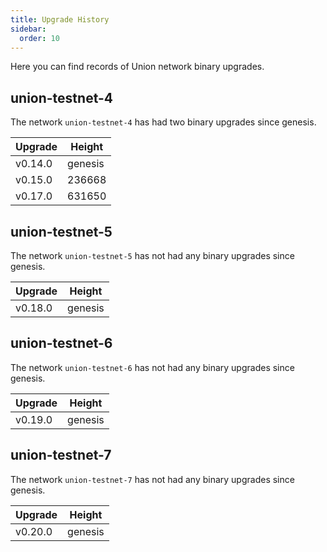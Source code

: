 ```yaml
---
title: Upgrade History
sidebar:
  order: 10
---
```



Here you can find records of Union network binary upgrades.

## union-testnet-4

<Badge text="Deprecated" variant="caution" />

The network `union-testnet-4` has had two binary upgrades since genesis.

| Upgrade | Height  |
| ------- | ------- |
| v0.14.0 | genesis |
| v0.15.0 | 236668  |
| v0.17.0 | 631650  |

## union-testnet-5

<Badge text="Deprecated" variant="caution" />

The network `union-testnet-5` has not had any binary upgrades since genesis.

| Upgrade | Height  |
| ------- | ------- |
| v0.18.0 | genesis |

## union-testnet-6

<Badge text="Deprecated" variant="caution" />

The network `union-testnet-6` has not had any binary upgrades since genesis.

| Upgrade | Height  |
| ------- | ------- |
| v0.19.0 | genesis |

## union-testnet-7

The network `union-testnet-7` has not had any binary upgrades since genesis.

| Upgrade | Height  |
| ------- | ------- |
| v0.20.0 | genesis |
